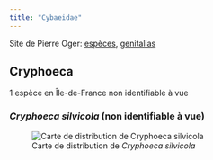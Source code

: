 ```yaml
---
title: "Cybaeidae"
---
```


Site de Pierre Oger: [espèces](https://arachno.piwigo.com/index?/category/817-cybaeidae), [genitalias](https://arachno.piwigo.com/index?/tags/1476-_cybaeidae)



## Cryphoeca

1 espèce en Île-de-France non identifiable à vue



### *Cryphoeca silvicola* (non identifiable à vue)



![Carte de distribution de *Cryphoeca silvicola*](https://asfra.fr/Site/User_pages/Atlas/LR_ASFRA_Cybaeidae_Cryphoeca%20silvicola_2022-03-10.jpeg)



